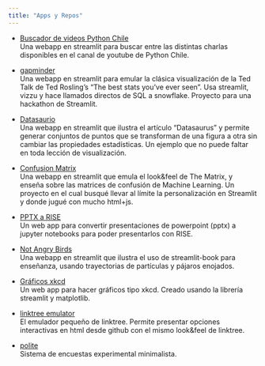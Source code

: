 ```yaml
---
title: "Apps y Repos"
---
```


* [Buscador de videos Python Chile](https://pythonchile.streamlit.app/)  
Una webapp en streamlit para buscar entre las distintas charlas disponibles en el canal de youtube de Python Chile.  

* [gapminder](https://gapminder.streamlit.app/)  
Una webapp en streamlit para emular la clásica visualización de la Ted Talk de Ted Rosling's "The best stats you've ever seen". Usa streamlit, vizzu y hace llamados directos de SQL a snowflake. Proyecto para una hackathon de Streamlit.

* [Datasaurio](https://datasaurus.streamlit.app/)  
Una webapp en streamlit que ilustra el artículo "Datasaurus" y permite generar conjuntos de puntos que se transforman de una figura a otra sin cambiar las propiedades estadísticas. Un ejemplo que no puede faltar en toda lección de visualización.

* [Confusion Matrix](https://confusion-matrix.streamlit.app/)  
Una webapp en streamlit que emula el look&feel de The Matrix, y enseña sobre las matrices de confusión de Machine Learning.
Un proyecto en el cual busqué llevar al límite la personalización en Streamlit y donde jugué con mucho html+js.

* [PPTX a RISE](https://ppt2rise.streamlit.app/)  
Un web app para convertir presentaciones de powerpoint (pptx) a jupyter notebooks para poder presentarlos con RISE. 

* [Not Angry Birds](https://notangrybirds.streamlit.app/)  
Una webapp en streamlit que ilustra el uso de streamlit-book para enseñanza, usando trayectorias de partículas y pájaros enojados.

* [Gráficos xkcd](https://xkcd-graphs.streamlit.app/)  
Un web app para hacer gráficos tipo xkcd. Creado usando la librería streamlit y matplotlib. 

* [linktree emulator](https://github.com/sebastiandres/linktree)  
El emulador pequeño de linktree. Permite presentar opciones interactivas en html desde github con el mismo look&feel de linktree.

* [polite](https://github.com/sebastiandres/polite_surveys)  
Sistema de encuestas experimental minimalista.